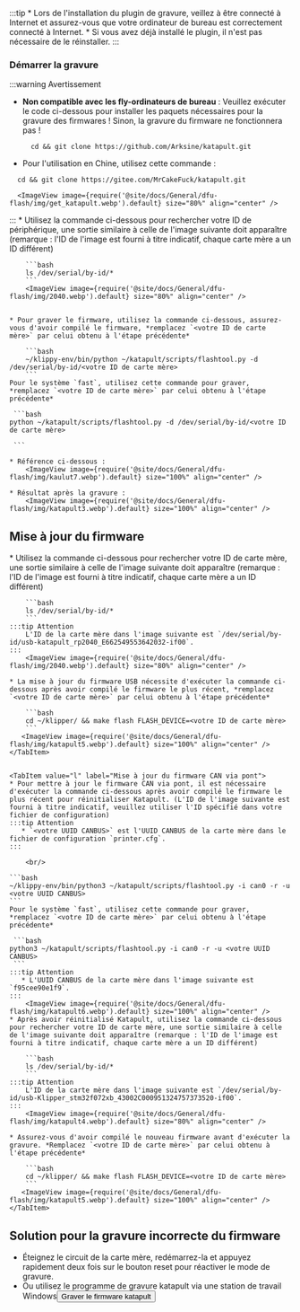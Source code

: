 :::tip
    * Lors de l'installation du plugin de gravure, veillez à être connecté à Internet et assurez-vous que votre ordinateur de bureau est correctement connecté à Internet.
    * Si vous avez déjà installé le plugin, il n'est pas nécessaire de le réinstaller.
:::


### Démarrer la gravure

:::warning Avertissement
* **Non compatible avec les fly-ordinateurs de bureau** : Veuillez exécuter le code ci-dessous pour installer les paquets nécessaires pour la gravure des firmwares ! Sinon, la gravure du firmware ne fonctionnera pas !
    ```
      cd && git clone https://github.com/Arksine/katapult.git
    ```
* Pour l'utilisation en Chine, utilisez cette commande :
```
  cd && git clone https://gitee.com/MrCakeFuck/katapult.git
```
      <ImageView image={require('@site/docs/General/dfu-flash/img/get_katapult.webp').default} size="80%" align="center" />
:::
    * Utilisez la commande ci-dessous pour rechercher votre ID de périphérique, une sortie similaire à celle de l'image suivante doit apparaître (remarque : l'ID de l'image est fourni à titre indicatif, chaque carte mère a un ID différent)

        ```bash
        ls /dev/serial/by-id/*
        ```
        <ImageView image={require('@site/docs/General/dfu-flash/img/2040.webp').default} size="80%" align="center" />


    * Pour graver le firmware, utilisez la commande ci-dessous, assurez-vous d'avoir compilé le firmware, *remplacez `<votre ID de carte mère>` par celui obtenu à l'étape précédente*

        ```bash
        ~/klippy-env/bin/python ~/katapult/scripts/flashtool.py -d /dev/serial/by-id/<votre ID de carte mère>
        ```
    Pour le système `fast`, utilisez cette commande pour graver, *remplacez `<votre ID de carte mère>` par celui obtenu à l'étape précédente*
    
     ```bash
    python ~/katapult/scripts/flashtool.py -d /dev/serial/by-id/<votre ID de carte mère>

     ```

    * Référence ci-dessous :
        <ImageView image={require('@site/docs/General/dfu-flash/img/kaulut7.webp').default} size="100%" align="center" />

    * Résultat après la gravure :
        <ImageView image={require('@site/docs/General/dfu-flash/img/katapult3.webp').default} size="100%" align="center" />

## Mise à jour du firmware

<Tabs>
    <TabItem value="w" label="Mise à jour du firmware USB" default>
    * Utilisez la commande ci-dessous pour rechercher votre ID de carte mère, une sortie similaire à celle de l'image suivante doit apparaître (remarque : l'ID de l'image est fourni à titre indicatif, chaque carte mère a un ID différent)

        ```bash
        ls /dev/serial/by-id/*
        ```
    :::tip Attention
        L'ID de la carte mère dans l'image suivante est `/dev/serial/by-id/usb-katapult_rp2040_E662549553642032-if00`.
    :::
        <ImageView image={require('@site/docs/General/dfu-flash/img/2040.webp').default} size="80%" align="center" />

    * La mise à jour du firmware USB nécessite d'exécuter la commande ci-dessous après avoir compilé le firmware le plus récent, *remplacez `<votre ID de carte mère>` par celui obtenu à l'étape précédente*

        ```bash
        cd ~/klipper/ && make flash FLASH_DEVICE=<votre ID de carte mère>
        ```
       <ImageView image={require('@site/docs/General/dfu-flash/img/katapult5.webp').default} size="100%" align="center" />
    </TabItem>


    <TabItem value="l" label="Mise à jour du firmware CAN via pont">
    * Pour mettre à jour le firmware CAN via pont, il est nécessaire d'exécuter la commande ci-dessous après avoir compilé le firmware le plus récent pour réinitialiser Katapult. (L'ID de l'image suivante est fourni à titre indicatif, veuillez utiliser l'ID spécifié dans votre fichier de configuration)
    :::tip Attention
       * `<votre UUID CANBUS>` est l'UUID CANBUS de la carte mère dans le fichier de configuration `printer.cfg`.
    :::
        
        <br/>

    ```bash
    ~/klippy-env/bin/python3 ~/katapult/scripts/flashtool.py -i can0 -r -u <votre UUID CANBUS>
    ```
    Pour le système `fast`, utilisez cette commande pour graver, *remplacez `<votre ID de carte mère>` par celui obtenu à l'étape précédente*
    
     ```bash
    python3 ~/katapult/scripts/flashtool.py -i can0 -r -u <votre UUID CANBUS>
     ```
    :::tip Attention
       * L'UUID CANBUS de la carte mère dans l'image suivante est `f95cee90e1f9`.
    :::
        <ImageView image={require('@site/docs/General/dfu-flash/img/katapult6.webp').default} size="100%" align="center" />
    * Après avoir réinitialisé Katapult, utilisez la commande ci-dessous pour rechercher votre ID de carte mère, une sortie similaire à celle de l'image suivante doit apparaître (remarque : l'ID de l'image est fourni à titre indicatif, chaque carte mère a un ID différent)

        ```bash
        ls /dev/serial/by-id/*
        ```
    :::tip Attention
        L'ID de la carte mère dans l'image suivante est `/dev/serial/by-id/usb-Klipper_stm32f072xb_43002C000951324757373520-if00`.
    :::
        <ImageView image={require('@site/docs/General/dfu-flash/img/katapult4.webp').default} size="80%" align="center" />

    * Assurez-vous d'avoir compilé le nouveau firmware avant d'exécuter la gravure. *Remplacez `<votre ID de carte mère>` par celui obtenu à l'étape précédente*

        ```bash
        cd ~/klipper/ && make flash FLASH_DEVICE=<votre ID de carte mère>
        ```
       <ImageView image={require('@site/docs/General/dfu-flash/img/katapult5.webp').default} size="100%" align="center" />
    </TabItem>

</Tabs>

## Solution pour la gravure incorrecte du firmware

* Éteignez le circuit de la carte mère, redémarrez-la et appuyez rapidement deux fois sur le bouton reset pour réactiver le mode de gravure.
* Ou utilisez le programme de gravure katapult via une station de travail Windows<Button variant="contained" disableElevation href="/docs/ProductDoc/MainBoard/fly-d/fly-d5/flash/bl#entrer-mode-de-gravage-dfu">Graver le firmware katapult</Button>
